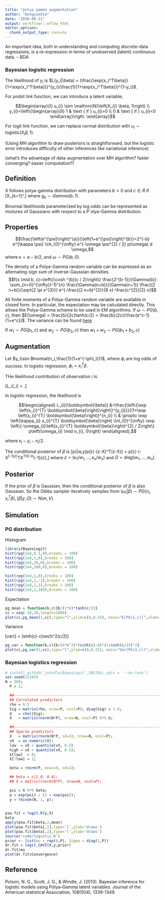 ```yaml
---
title: "polya gamma augmentation"
author: "DongyueXie"
date: "2020-09-21"
output: workflowr::wflow_html
editor_options:
  chunk_output_type: console
---
```


An important idea, both in understanding and computing discrete-data regressions, is a
re-expression in terms of unobserved (latent) continuous data. -- BDA

### Bayesian logistic regression

The likelihood of $y_i$ is $L(y_i|\beta) = (\frac{\exp{x_i^T\beta}}{1+\exp{x_i^T\beta}})^{y_i}(\frac{1}{1+\exp{x_i^T\beta}})^{1-y_i}$.

For probit link function, we can introduce a latent variable, 

$$\begin{array}{l}
u_{i} \sim \mathrm{N}\left(X_{i} \beta, 1\right) \\
y_{i}=\left\{\begin{array}{ll}
1 & \text { if } u_{i}>0 \\
0 & \text { if } u_{i}<0
\end{array}\right.
\end{array}$$

For logit link function, we can replace normal distribution with $u_{i} \sim \mathrm{logistic}\left(X_{i} \beta, 1\right)$.

(Using MH algorithm to draw posteriors is straightforward, but the logistic error introduces difficulty of other inferences like variational inference)

(what's the advantage of data-augmentation over MH algorithm? faster converging? easier computation?)


## Definition

X follows polya-gamma distribution with parameters  $b>0$ and $c\in R$ if \[X\overset{D}{=}\frac{1}{2\pi^2}\sum_{k=1}^\infty\frac{g_k}{(k-1/2)^2+c^2/(4\pi^2)},\]
where $g_k\sim Gamma(b,1)$.

Binomial likelihoods parameterized by log odds can be represented as mixtures of Gaussians with respect to a P´olya-Gamma distribution.

## Properties

$$\frac{\left(e^{\psi}\right)^{a}}{\left(1+e^{\psi}\right)^{b}}=2^{-b} e^{\kappa \psi} \int_{0}^{\infty} e^{-\omega \psi^{2} / 2} p(\omega) d \omega,$$
where $\kappa = a-b/2$, and $\omega\sim PG(b,0)$.

The density of a Polya-Gamma random variable can be expressed as an alternating-sign sum
of inverse-Gaussian densities 
$$f(x \mid b, c)=\left\{\cosh ^{b}(c / 2)\right\} \frac{2^{b-1}}{\Gamma(b)} \sum_{n=0}^{\infty}(-1)^{n} \frac{\Gamma(n+b)}{\Gamma(n+1)} \frac{(2 n+b)}{\sqrt{2 \pi x^{3}}} e^{-\frac{(2 n+b)^{2}}{8 x}-\frac{c^{2}}{2} x}$$


All finite moments of a Polya-Gamma random variable are
available in closed form. In particular, the expectation may be calculated directly. This
allows the Polya-Gamma scheme to be used in EM algorithms. If $\omega\sim PG(b,c)$, then $E(\omega) = \frac{b}{2c}tanh(c/2) = \frac{b}{2c}(\frac{e^c-1}{1+e^c})$. The variance can be found [here](https://stats.stackexchange.com/questions/122957/what-is-the-variance-of-a-polya-gamma-distribution)

If $w_1\sim PG(b_1,c)$ and $w_2\sim PG(b_2,c)$ then $w_1+w_2\sim PG(b_1+b_2,c)$

## Augmentation


Let $y_i\sim Binomial(n_i,\frac{1}{1+e^{-\phi_i}})$, where $\phi_i$ are log odds of success. In logistic regression, $\phi_i = x_i^T\beta$.

THe likelihood contribution of observation $i$ is 

\[L_i(\phi_i) = \frac{(\exp\phi_i)^{y_i}}{(1+\exp(\phi_i))^{n_i}}.\]

In logistic regression, the likelihood is 

$$\begin{aligned}
L_{i}(\boldsymbol{\beta}) &=\frac{\left\{\exp \left(x_{i}^{T} \boldsymbol{\beta}\right)\right\}^{y_{i}}}{(1+\exp \left(x_{i}^{T} \boldsymbol{\beta}\right))^{n_i}} \\
& \propto \exp \left(\kappa_{i} x_{i}^{T} \boldsymbol{\beta}\right) \int_{0}^{\infty} \exp \left\{-\omega_{i}\left(x_{i}^{T} \boldsymbol{\beta}\right)^{2} / 2\right\} p\left(\omega_{i} \mid n_{i}, 0\right)
\end{aligned},$$

where $\kappa_i - y_i-n_i/2$.

The conditional posterior of $\beta$ is 
\[p(\beta|w,y)\propto p(\beta)\exp\{-\frac{1}{2}(z-X\beta)^T\Omega(z-X\beta)\} = p(\beta)\exp\{-\frac{1}{2}(\beta-X^{-1}z)^TX^T\Omega X(\beta-X^{-1}z)\},\]
where $z = (\kappa_1/w_1,...,\kappa_n/w_n)$ and $\Omega = diag(w_1,...,w_n)$.

## Posterior

If the prior of $\beta$ is Gaussian, then the conditional posterior of $\beta$ is also Gaussian. So the Gibbs sampler iteratively samples from $(\omega_i|\beta)\sim PG(n_i,x_i^T\beta), (\beta|y,\Omega)\sim N(m,V)$. 

## Simulation

### PG distribution

Histogram

```r
library(BayesLogit)
hist(rpg(1e4,0.1,0),breaks = 100)
hist(rpg(1e4,1,0),breaks = 100)
hist(rpg(1e4,10,0),breaks = 100)
hist(rpg(1e4,100,0),breaks = 100)

hist(rpg(1e4,1,0),breaks = 100)
hist(rpg(1e4,1,-1),breaks = 100)
hist(rpg(1e4,1,1),breaks = 100)
hist(rpg(1e4,1,100),breaks = 100)
```

Expectation

```r
pg_mean = function(b,c){b/(2*c)*tanh(c/2)}
cc = seq(-10,10,length=1000)
plot(cc,pg_mean(1,cc),type="l",ylim=c(0,0.25), main="E[PG(1,c)]",xlab='c',ylab='mean')
```


Variance 

\[var(\omega) = \frac{b}{4c^3}(sinh(c)-c)sech^2(c/2)\]

```r
pg_var = function(b,c){b/(4*c^3)*(sinh(c)-c)*(1/cosh(c/2))^2}
plot(cc,pg_var(1,cc),type="l",ylim=c(0,0.25), main="Var[PG(1,c)]",xlab='c',ylab='var')
```

### Bayesian logistics regression 

```r
# install_github('jwindle/BayesLogit',INSTALL_opts = '--no-lock')
set.seed(12345)
N = 300;
  P = 2;

  ##------------------------------------------------------------------------------
  ## Correlated predictors
  rho = 0.5
  Sig = matrix(rho, nrow=P, ncol=P); diag(Sig) = 1.0;
  U   = chol(Sig);
  X   = matrix(rnorm(N*P), nrow=N, ncol=P) %*% U;

  ##------------------------------------------------------------------------------
  ## Sparse predictors
  X   = matrix(rnorm(N*P, sd=1), nrow=N, ncol=P);
  vX  = as.numeric(X);
  low  = vX < quantile(vX, 0.5)
  high = vX > quantile(vX, 0.5);
  X[low]  = 0;
  X[!low] = 1;

  beta = rnorm(P, mean=0, sd=1);

  ## beta = c(1.0, 0.4);
  ## X = matrix(rnorm(N*P), nrow=N, ncol=P);

  psi = X %*% beta;
  p = exp(psi) / (1 + exp(psi));
  y = rbinom(N, 1, p);
  
  
psw.fit = logit.R(y,X)
beta
apply(psw.fit$beta,2,mean)
plot(psw.fit$beta[,1],type='l',ylab='draws')
plot(psw.fit$beta[,2],type='l',ylab='draws')
source('code/logistic.R')
prior <- list(mu = rep(0,P), Sigma = diag(1,P))
dr.fit = logit_CAVI(X,y,prior)
dr.fit$mu
plot(dr.fit$Convergence)
```

## Reference

Polson, N. G., Scott, J. G., & Windle, J. (2013). Bayesian inference for logistic models using Pólya–Gamma latent variables. Journal of the American statistical Association, 108(504), 1339-1349.
